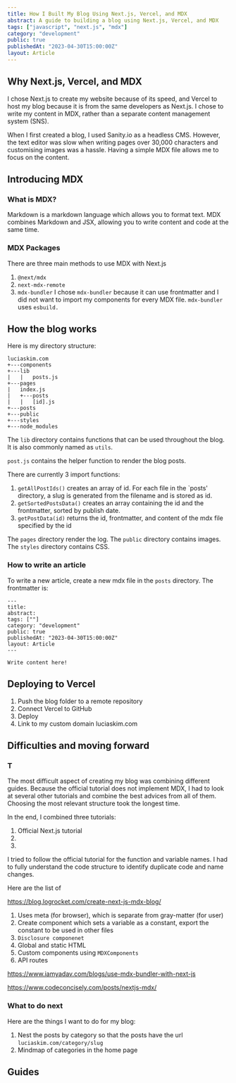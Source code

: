 ```yaml
---
title: How I Built My Blog Using Next.js, Vercel, and MDX
abstract: A guide to building a blog using Next.js, Vercel, and MDX
tags: ["javascript", "next.js", "mdx"]
category: "development"
public: true
publishedAt: "2023-04-30T15:00:00Z"
layout: Article
---
```


## Why Next.js, Vercel, and MDX
I chose Next.js to create my website because of its speed, and Vercel to host my blog because it is from the same developers as Next.js. I chose to write my content in MDX, rather than a separate content management system (SNS).

When I first created a blog, I used Sanity.io as a headless CMS. However, the text editor was slow when writing pages over 30,000 characters and customising images was a hassle. Having a simple MDX file allows me to focus on the content.


## Introducing MDX
### What is MDX?
Markdown is a markdown language which allows you to format text. MDX combines Markdown and JSX, allowing you to write content and code at the same time.

### MDX Packages
There are three main methods to use MDX with Next.js
1.  `@next/mdx` 
2. `next-mdx-remote`
3. `mdx-bundler`
I chose `mdx-bundler` because it can use frontmatter and I did not want to import my components for every MDX file. `mdx-bundler` uses `esbuild.`


## How the blog works

Here is my directory structure:

```
luciaskim.com
+---components
+---lib
|   |   posts.js
+---pages
|   index.js
|   +---posts
|   |   [id].js
+---posts
+---public
+---styles
+---node_modules
```

 The `lib` directory contains functions that can be used throughout the blog. It is also commonly named as `utils`.

`post.js` contains the helper function to render the blog posts. 

There are currently 3 import functions:
1. `getAllPostIds()` creates an array of id. For each file in the `posts' directory, a slug is generated from the filename and is stored as id.
2. `getSortedPostsData()` creates an array containing the id and the frontmatter, sorted by publish date.
3. `getPostData(id)` returns the id, frontmatter, and content of the mdx file specified by the id

The `pages` directory render the log. The `public` directory contains images. The `styles` directory contains CSS.

### How to write an article

To write a new article, create a new mdx file in the `posts` directory. The frontmatter is:

```
---
title:
abstract: 
tags: [""]
category: "development"
public: true
publishedAt: "2023-04-30T15:00:00Z"
layout: Article
---

Write content here!
```



## Deploying to Vercel
1. Push the blog folder to a remote repository
2. Connect Vercel to GitHub
3. Deploy
4. Link to my custom domain luciaskim.com



## Difficulties and moving forward

### T
The most difficult aspect of creating my blog was combining different guides. Because the official tutorial does not implement MDX, I had to look at several other tutorials and combine the best advices from all of them. Choosing the most relevant structure took the longest time.

In the end, I combined three tutorials:
1. Official Next.js tutorial
2. 
3. 

I tried to follow the official tutorial for the function and variable names. I had to fully understand the code structure to identify duplicate code and name changes.

Here are the list of 

https://blog.logrocket.com/create-next-js-mdx-blog/
1. Uses meta (for browser), which is separate from gray-matter (for user)
2. Create component which sets a variable as a constant, export the constant to be used in other files
3. `Disclosure componenet`
4. Global and static HTML
5. Custom components using `MDXComponents`
6. API routes

https://www.iamyadav.com/blogs/use-mdx-bundler-with-next-js

https://www.codeconcisely.com/posts/nextjs-mdx/


### What to do next

Here are the things I want to do for my blog:
1. Nest the posts by category so that the posts have the url `luciaskim.com/category/slug`
2. Mindmap of categories in the home page


## Guides

